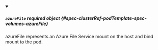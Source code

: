 


<details className="config-field" data-expandable="true" open>
<summary>

##### `azureFile` <span className="config-field-required" data-required="false">required</span> <span className="config-field-type">object</span> <span className="config-field-default"></span> <span className="config-field-enum"></span> {#spec-clusterRef-podTemplate-spec-volumes-azureFile}

azureFile represents an Azure File Service mount on the host and bind mount to the pod.

</summary>

<PartialAzureFilereference />


</details>
